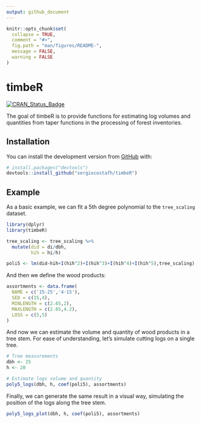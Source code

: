 ```yaml
---
output: github_document
---
```


<!-- README.md is generated from README.Rmd. Please edit that file -->

```r
knitr::opts_chunk$set(
  collapse = TRUE,
  comment = "#>",
  fig.path = "man/figures/README-",
  message = FALSE,
  warning = FALSE
)
```

# timbeR

[![CRAN\_Status\_Badge](https://www.r-pkg.org/badges/version/brazilmaps)](https://CRAN.R-project.org/package=timbeR)

The goal of timbeR is to provide functions for estimating log volumes and quantities from taper functions in the processing of forest inventories.  

## Installation

You can install the development version from [GitHub](https://github.com/) with:

```R
# install.packages("devtools")
devtools::install_github("sergiocostafh/timbeR")
```  

## Example

As a basic example, we can fit a 5th degree polynomial to the `tree_scaling` dataset.

```r
library(dplyr)
library(timbeR)

tree_scaling <- tree_scaling %>% 
  mutate(did = di/dbh,
         hih = hi/h)

poli5 <- lm(did~hih+I(hih^2)+I(hih^3)+I(hih^4)+I(hih^5),tree_scaling)
```
  
And then we define the wood products:  
```r
assortments <- data.frame(
  NAME = c('15-25','4-15'),
  SED = c(15,4),
  MINLENGTH = c(2.65,2),
  MAXLENGTH = c(2.65,4.2),
  LOSS = c(5,5)
)
```
  
And now we can estimate the volume and quantity of wood products in a tree stem. For ease of understanding, let's simulate cutting logs on a single tree.

```r
# Tree measurements
dbh <- 25
h <- 20

# Estimate logs volume and quantity
poly5_logs(dbh, h, coef(poli5), assortments)
```
  
Finally, we can generate the same result in a visual way, simulating the position of the logs along the tree stem.  

```r
poly5_logs_plot(dbh, h, coef(poli5), assortments)
```


